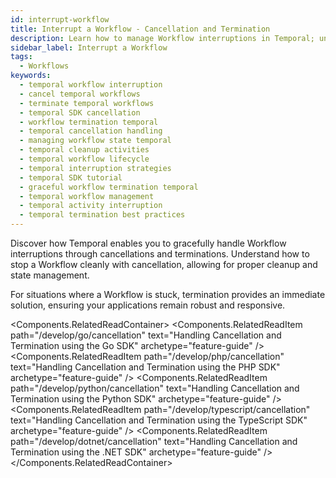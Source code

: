 ```yaml
---
id: interrupt-workflow
title: Interrupt a Workflow - Cancellation and Termination
description: Learn how to manage Workflow interruptions in Temporal; understand how to gracefully handle Workflow cancellations and terminations to ensure proper cleanup and state management.
sidebar_label: Interrupt a Workflow
tags:
  - Workflows
keywords:
  - temporal workflow interruption
  - cancel temporal workflows
  - terminate temporal workflows
  - temporal SDK cancellation
  - workflow termination temporal
  - temporal cancellation handling
  - managing workflow state temporal
  - temporal cleanup activities
  - temporal workflow lifecycle
  - temporal interruption strategies
  - temporal SDK tutorial
  - graceful workflow termination temporal
  - temporal workflow management
  - temporal activity interruption
  - temporal termination best practices
---
```



Discover how Temporal enables you to gracefully handle Workflow interruptions through cancellations and terminations.
Understand how to stop a Workflow cleanly with cancellation, allowing for proper cleanup and state management.

For situations where a Workflow is stuck, termination provides an immediate solution, ensuring your applications remain robust and responsive.

<Components.RelatedReadContainer>
    <Components.RelatedReadItem path="/develop/go/cancellation" text="Handling Cancellation and Termination using the Go SDK" archetype="feature-guide" />
    <Components.RelatedReadItem path="/develop/php/cancellation" text="Handling Cancellation and Termination using the PHP SDK" archetype="feature-guide" />
    <Components.RelatedReadItem path="/develop/python/cancellation" text="Handling Cancellation and Termination using the Python SDK" archetype="feature-guide" />
    <Components.RelatedReadItem path="/develop/typescript/cancellation" text="Handling Cancellation and Termination using the TypeScript SDK" archetype="feature-guide" />
    <Components.RelatedReadItem path="/develop/dotnet/cancellation" text="Handling Cancellation and Termination using the .NET SDK" archetype="feature-guide" />
</Components.RelatedReadContainer>
